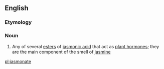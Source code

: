 ==English==

===Etymology===
{{suffix|jasmonic|ate}}

===Noun===
{{wikipedia}}
{{en-noun}}

#{{organic compound}} Any of several [[ester]]s of [[jasmonic acid]] that act as [[plant hormone]]s; they are the main component of the smell of [[jasmine]]

[[pl:jasmonate]]